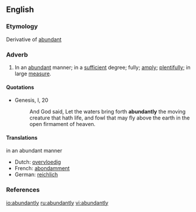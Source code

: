==English==

===Etymology===
Derivative of [[abundant]]

===Adverb===
{{en-adv}}

# In an [[abundant]] manner; in a [[sufficient]] degree; fully; [[amply]]; [[plentifully]]; in large [[measure]].

====Quotations====
*{{RQ:AV}} Genesis, I, 20
*: And God said, Let the waters bring forth '''abundantly''' the moving creature that hath life, and fowl that may fly above the earth in the open firmament of heaven.

====Translations====
;in an abundant manner
{{top}}
*Dutch: [[overvloedig]]
*French: [[abondamment]]
*German: [[reichlich]]
{{mid}}
{{bottom}}

===References===
{{R:Century 1911}}
{{R:Webster 1913}}

[[io:abundantly]]
[[ru:abundantly]]
[[vi:abundantly]]